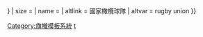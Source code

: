 {{country data {{{1}}}
| flagright/core
| variant = {{{variant|{{{2|}}}}}}
| size = {{{size|}}}
| name = {{{name|}}}
| altlink = 國家橄欖球隊
| altvar = rugby union
}}<noinclude>{{documentation}}
[[Category:旗幟模板系統]]
[[Category:橄欖球|t]]
</noinclude>
